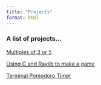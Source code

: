 ```yaml
---
title: "Projects"
format: html
---
```

### A list of projects...

[Multiples of 3 or 5](projects/multiples_of_3_or_5.qmd)


[Using C and Raylib to make a game](projects/using_c_and_raylib.qmd)


[Terminal Pomodoro Timer](projects/pomodoro_timer.qmd)

